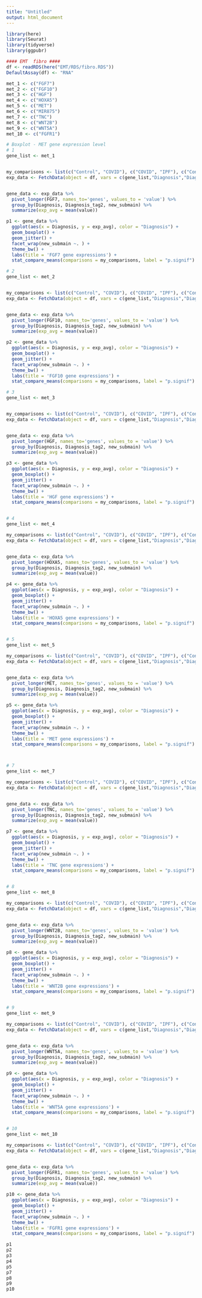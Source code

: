 ```yaml
---
title: "Untitled"
output: html_document
---
```


```r
library(here)
library(Seurat)
library(tidyverse)
library(ggpubr)

#### EMT  fibro ####
df <- readRDS(here("EMT/RDS/fibro.RDS"))
DefaultAssay(df) <- "RNA"
```

```r
met_1 <- c("FGF7")
met_2 <- c("FGF10")
met_3 <- c("HGF")
met_4 <- c("HOXA5")
met_5 <- c("MET")
met_6 <- c("MIR875")
met_7 <- c("TNC")
met_8 <- c("WNT2B")
met_9 <- c("WNT5A")
met_10 <- c("FGFR1")
```

```r
# Boxplot - MET gene expression level 
# 1
gene_list <- met_1


my_comparisons <- list(c("Control", "COVID"), c("COVID", "IPF"), c("Control", "IPF"))
exp_data <- FetchData(object = df, vars = c(gene_list,"Diagnosis","Diagnosis_tag2", "new_submain"))


gene_data <- exp_data %>% 
  pivot_longer(FGF7, names_to='genes', values_to = 'value') %>% 
  group_by(Diagnosis, Diagnosis_tag2, new_submain) %>%
  summarize(exp_avg = mean(value)) 

p1 <- gene_data %>%
  ggplot(aes(x = Diagnosis, y = exp_avg), color = "Diagnosis") + 
  geom_boxplot() + 
  geom_jitter() + 
  facet_wrap(new_submain ~. ) + 
  theme_bw() + 
  labs(title = 'FGF7 gene expressions') + 
  stat_compare_means(comparisons = my_comparisons, label = "p.signif") +theme_classic()

# 2
gene_list <- met_2


my_comparisons <- list(c("Control", "COVID"), c("COVID", "IPF"), c("Control", "IPF"))
exp_data <- FetchData(object = df, vars = c(gene_list,"Diagnosis","Diagnosis_tag2", "new_submain"))


gene_data <- exp_data %>% 
  pivot_longer(FGF10, names_to='genes', values_to = 'value') %>% 
  group_by(Diagnosis, Diagnosis_tag2, new_submain) %>%
  summarize(exp_avg = mean(value)) 

p2 <- gene_data %>%
  ggplot(aes(x = Diagnosis, y = exp_avg), color = "Diagnosis") + 
  geom_boxplot() + 
  geom_jitter() + 
  facet_wrap(new_submain ~. ) + 
  theme_bw() + 
  labs(title = 'FGF10 gene expressions') + 
  stat_compare_means(comparisons = my_comparisons, label = "p.signif") +theme_classic()

# 3
gene_list <- met_3


my_comparisons <- list(c("Control", "COVID"), c("COVID", "IPF"), c("Control", "IPF"))
exp_data <- FetchData(object = df, vars = c(gene_list,"Diagnosis","Diagnosis_tag2", "new_submain"))


gene_data <- exp_data %>% 
  pivot_longer(HGF, names_to='genes', values_to = 'value') %>% 
  group_by(Diagnosis, Diagnosis_tag2, new_submain) %>%
  summarize(exp_avg = mean(value)) 

p3 <- gene_data %>%
  ggplot(aes(x = Diagnosis, y = exp_avg), color = "Diagnosis") + 
  geom_boxplot() + 
  geom_jitter() + 
  facet_wrap(new_submain ~. ) + 
  theme_bw() + 
  labs(title = 'HGF gene expressions') + 
  stat_compare_means(comparisons = my_comparisons, label = "p.signif") +theme_classic()


# 4 
gene_list <- met_4

my_comparisons <- list(c("Control", "COVID"), c("COVID", "IPF"), c("Control", "IPF"))
exp_data <- FetchData(object = df, vars = c(gene_list,"Diagnosis","Diagnosis_tag2", "new_submain"))


gene_data <- exp_data %>% 
  pivot_longer(HOXA5, names_to='genes', values_to = 'value') %>% 
  group_by(Diagnosis, Diagnosis_tag2, new_submain) %>%
  summarize(exp_avg = mean(value)) 

p4 <- gene_data %>%
  ggplot(aes(x = Diagnosis, y = exp_avg), color = "Diagnosis") + 
  geom_boxplot() + 
  geom_jitter() + 
  facet_wrap(new_submain ~. ) + 
  theme_bw() + 
  labs(title = 'HOXA5 gene expressions') + 
  stat_compare_means(comparisons = my_comparisons, label = "p.signif") +theme_classic()


# 5
gene_list <- met_5

my_comparisons <- list(c("Control", "COVID"), c("COVID", "IPF"), c("Control", "IPF"))
exp_data <- FetchData(object = df, vars = c(gene_list,"Diagnosis","Diagnosis_tag2", "new_submain"))


gene_data <- exp_data %>% 
  pivot_longer(MET, names_to='genes', values_to = 'value') %>% 
  group_by(Diagnosis, Diagnosis_tag2, new_submain) %>%
  summarize(exp_avg = mean(value)) 

p5 <- gene_data %>%
  ggplot(aes(x = Diagnosis, y = exp_avg), color = "Diagnosis") + 
  geom_boxplot() + 
  geom_jitter() + 
  facet_wrap(new_submain ~. ) + 
  theme_bw() + 
  labs(title = 'MET gene expressions') + 
  stat_compare_means(comparisons = my_comparisons, label = "p.signif") +theme_classic()



# 7
gene_list <- met_7

my_comparisons <- list(c("Control", "COVID"), c("COVID", "IPF"), c("Control", "IPF"))
exp_data <- FetchData(object = df, vars = c(gene_list,"Diagnosis","Diagnosis_tag2", "new_submain"))


gene_data <- exp_data %>% 
  pivot_longer(TNC, names_to='genes', values_to = 'value') %>% 
  group_by(Diagnosis, Diagnosis_tag2, new_submain) %>%
  summarize(exp_avg = mean(value)) 

p7 <- gene_data %>%
  ggplot(aes(x = Diagnosis, y = exp_avg), color = "Diagnosis") + 
  geom_boxplot() + 
  geom_jitter() + 
  facet_wrap(new_submain ~. ) + 
  theme_bw() + 
  labs(title = 'TNC gene expressions') + 
  stat_compare_means(comparisons = my_comparisons, label = "p.signif") +theme_classic()


# 8
gene_list <- met_8

my_comparisons <- list(c("Control", "COVID"), c("COVID", "IPF"), c("Control", "IPF"))
exp_data <- FetchData(object = df, vars = c(gene_list,"Diagnosis","Diagnosis_tag2", "new_submain"))


gene_data <- exp_data %>% 
  pivot_longer(WNT2B, names_to='genes', values_to = 'value') %>% 
  group_by(Diagnosis, Diagnosis_tag2, new_submain) %>%
  summarize(exp_avg = mean(value)) 

p8 <- gene_data %>%
  ggplot(aes(x = Diagnosis, y = exp_avg), color = "Diagnosis") + 
  geom_boxplot() + 
  geom_jitter() + 
  facet_wrap(new_submain ~. ) + 
  theme_bw() + 
  labs(title = 'WNT2B gene expressions') + 
  stat_compare_means(comparisons = my_comparisons, label = "p.signif") +theme_classic()


# 9
gene_list <- met_9

my_comparisons <- list(c("Control", "COVID"), c("COVID", "IPF"), c("Control", "IPF"))
exp_data <- FetchData(object = df, vars = c(gene_list,"Diagnosis","Diagnosis_tag2", "new_submain"))


gene_data <- exp_data %>% 
  pivot_longer(WNT5A, names_to='genes', values_to = 'value') %>% 
  group_by(Diagnosis, Diagnosis_tag2, new_submain) %>%
  summarize(exp_avg = mean(value)) 

p9 <- gene_data %>%
  ggplot(aes(x = Diagnosis, y = exp_avg), color = "Diagnosis") + 
  geom_boxplot() + 
  geom_jitter() + 
  facet_wrap(new_submain ~. ) + 
  theme_bw() + 
  labs(title = 'WNT5A gene expressions') + 
  stat_compare_means(comparisons = my_comparisons, label = "p.signif") +theme_classic()


# 10
gene_list <- met_10

my_comparisons <- list(c("Control", "COVID"), c("COVID", "IPF"), c("Control", "IPF"))
exp_data <- FetchData(object = df, vars = c(gene_list,"Diagnosis","Diagnosis_tag2", "new_submain"))


gene_data <- exp_data %>% 
  pivot_longer(FGFR1, names_to='genes', values_to = 'value') %>% 
  group_by(Diagnosis, Diagnosis_tag2, new_submain) %>%
  summarize(exp_avg = mean(value)) 

p10 <- gene_data %>%
  ggplot(aes(x = Diagnosis, y = exp_avg), color = "Diagnosis") + 
  geom_boxplot() + 
  geom_jitter() + 
  facet_wrap(new_submain ~. ) + 
  theme_bw() + 
  labs(title = 'FGFR1 gene expressions') + 
  stat_compare_means(comparisons = my_comparisons, label = "p.signif") +theme_classic()

```
```r
p1
p2
p3
p4
p5
p7
p8
p9
p10
```

